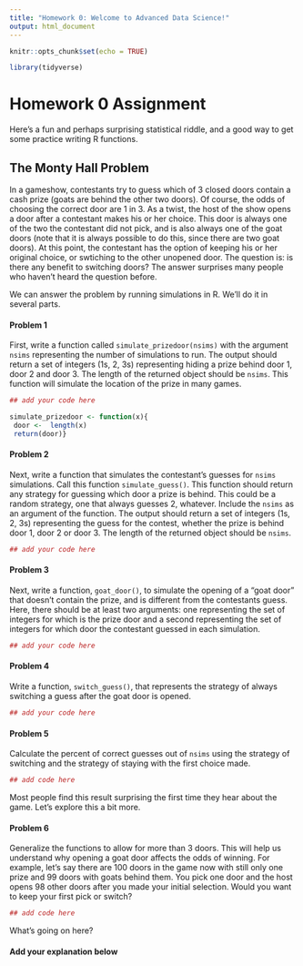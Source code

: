 ```yaml
---
title: "Homework 0: Welcome to Advanced Data Science!"
output: html_document
---
```


```r
knitr::opts_chunk$set(echo = TRUE)

library(tidyverse)

```


# Homework 0 Assignment

Here's a fun and perhaps surprising statistical riddle, and a good way to get some practice writing R functions.

## The Monty Hall Problem

In a gameshow, contestants try to guess which of 3 closed doors contain a cash prize (goats are behind the other two doors). Of course, the odds of choosing the correct door are 1 in 3. As a twist, the host of the show opens a door after a contestant makes his or her choice. This door is always one of the two the contestant did not pick, and is also always one of the goat doors (note that it is always possible to do this, since there are two goat doors). At this point, the contestant has the option of keeping his or her original choice, or swtiching to the other unopened door. The question is: is there any benefit to switching doors? The answer surprises many people who haven't heard the question before.

We can answer the problem by running simulations in R. We'll do it in several parts.

#### Problem 1

First, write a function called `simulate_prizedoor(nsims)` with the argument `nsims` representing the number of simulations to run. The output should return a set of integers (1s, 2, 3s) representing hiding a prize behind door 1, door 2 and door 3. The length of the returned object should be `nsims`. This function will simulate the location of the prize in many games.

```r
## add your code here

simulate_prizedoor <- function(x){
 door <-  length(x)
 return(door)}

```

#### Problem 2

Next, write a function that simulates the contestant's guesses for `nsims` simulations. Call this function `simulate_guess()`. This function should return any strategy for guessing which door a prize is behind. This could be a random strategy, one that always guesses 2, whatever. Include the `nsims` as an argument of the function. The output should return a set of integers (1s, 2, 3s) representing the guess for the contest, whether the prize is behind door 1, door 2 or door 3. The length of the returned object should be `nsims`. 

```r
## add your code here 

```

#### Problem 3 

Next, write a function, `goat_door()`, to simulate the opening of a "goat door" that doesn't contain the prize, and is different from the contestants guess. Here, there should be at least two arguments: one representing the set of integers for which is the prize door and a second representing the set of integers for which door the contestant guessed in each simulation. 

```r
## add your code here

```

#### Problem 4 

Write a function, `switch_guess()`, that represents the strategy of always switching a guess after the goat door is opened. 

```r
## add your code here

```

#### Problem 5 

Calculate the percent of correct guesses out of `nsims` using the strategy of switching and the strategy of staying with the first choice made. 

```r
## add code here 

```

Most people find this result surprising the first time they hear about the game. Let's explore this a bit more. 

#### Problem 6

Generalize the functions to allow for more than 3 doors. This will help us understand why opening a goat door affects the odds of winning. For example, let's say there are 100 doors in the game now with still only one prize and 99 doors with goats behind them. You pick one door and the host opens 98 other doors after you made your initial selection. Would you want to keep your first pick or switch? 

```r
## add code here 

```

What's going on here? 

#### Add your explanation below
